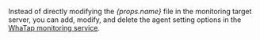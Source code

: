 <p>
  Instead of directly modifying the <em>{props.name}</em> file in the monitoring target server, you can add, modify, and delete the agent setting options in the <a href="https://service.whatap.io">WhaTap monitoring service</a>.
</p>
